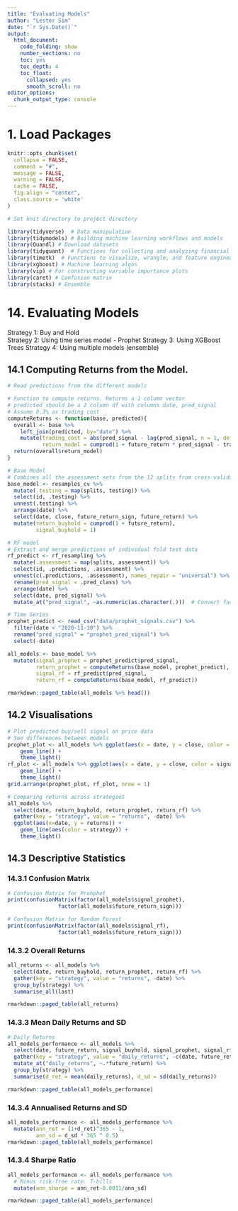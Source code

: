 ```yaml
---
title: "Evaluating Models"
author: "Lester Sim"
date: "`r Sys.Date()`"
output:
  html_document:
    code_folding: show
    number_sections: no
    toc: yes
    toc_depth: 4
    toc_float:
      collapsed: yes
      smooth_scroll: no
editor_options:
  chunk_output_type: console
---
```


# 1. Load Packages
```r
knitr::opts_chunk$set(
  collapse = FALSE,
  comment = "#",
  message = FALSE,
  warning = FALSE,
  cache = FALSE,
  fig.align = "center",
  class.source = 'white'
)

# Set knit directory to project directory
```

```r
library(tidyverse)  # Data manipulation
library(tidymodels) # Building machine learning workflows and models
library(Quandl) # Download datasets
library(tidyquant)  # Functions for collecting and analyzing financial data
library(timetk)  # Functions to visualize, wrangle, and feature engineer time series data for forecasting and machine learning prediction
library(xgboost) # Machine learning algos
library(vip) # For constructing variable importance plots
library(caret) # Confusion matrix
library(stacks) # Ensemble
```

# 14. Evaluating Models
Strategy 1: Buy and Hold  
Strategy 2: Using time series model - Prophet
Strategy 3: Using XGBoost Trees
Strategy 4: Using multiple models (ensemble)

## 14.1 Computing Returns from the Model.
```r
# Read predictions from the different models

```


```r
# Function to compute returns. Returns a 1 column vector
# predicted should be a 2 column df with columns date, pred_signal
# Assume 0.3% as trading cost
computeReturns <- function(base, predicted){
  overall <- base %>% 
    left_join(predicted, by="date") %>% 
    mutate(trading_cost = abs(pred_signal - lag(pred_signal, n = 1, default = 0)) * 0.003,
           return_model = cumprod(1 + future_return * pred_signal - trading_cost))
  return(overall$return_model)
}

# Base Model
# Combines all the assessment sets from the 12 splits from cross-validation resamples
base_model <- resamples_cv %>% 
  mutate(.testing = map(splits, testing)) %>% 
  select(id, .testing) %>% 
  unnest(.testing) %>% 
  arrange(date) %>% 
  select(date, close, future_return_sign, future_return) %>% 
  mutate(return_buyhold = cumprod(1 + future_return),
         signal_buyhold = 1)

# RF model
# Extract and merge predictions of individual fold test data
rf_predict <- rf_resampling %>%
  mutate(.assessment = map(splits, assessment)) %>%
  select(id, .predictions, .assessment) %>% 
  unnest(c(.predictions, .assessment), names_repair = "universal") %>% 
  rename(pred_signal = .pred_class) %>% 
  arrange(date) %>% 
  select(date, pred_signal) %>% 
  mutate_at("pred_signal", ~as.numeric(as.character(.)))  # Convert factor into num

# Time Series
prophet_predict <- read_csv("data/prophet_signals.csv") %>%
  filter(date < "2020-11-30") %>%
  rename("pred_signal" = "prophet_pred_signal") %>%
  select(-date)

all_models <- base_model %>% 
  mutate(signal_prophet = prophet_predict$pred_signal,
         return_prophet = computeReturns(base_model, prophet_predict),
         signal_rf = rf_predict$pred_signal,
         return_rf = computeReturns(base_model, rf_predict))

rmarkdown::paged_table(all_models %>% head())
```

## 14.2 Visualisations
```r
# Plot predicted buy/sell signal on price data
# See differences between models
prophet_plot <- all_models %>% ggplot(aes(x = date, y = close, color = signal_prophet)) +
    geom_line() +
    theme_light()
rf_plot <- all_models %>% ggplot(aes(x = date, y = close, color = signal_rf)) +
    geom_line() +
    theme_light()
grid.arrange(prophet_plot, rf_plot, nrow = 1)
```

```r
# Comparing returns across strategies
all_models %>% 
  select(date, return_buyhold, return_prophet, return_rf) %>%
  gather(key = "strategy", value = "returns", -date) %>% 
  ggplot(aes(x=date, y = returns)) +
    geom_line(aes(color = strategy)) +
    theme_light()
```


## 14.3 Descriptive Statistics
### 14.3.1 Confusion Matrix
```r
# Confusion Matrix for Prohphet
print(confusionMatrix(factor(all_models$signal_prophet),
                factor(all_models$future_return_sign)))

# Confusion Matrix for Random Forest
print(confusionMatrix(factor(all_models$signal_rf),
                factor(all_models$future_return_sign)))
```

### 14.3.2 Overall Returns
```r
all_returns <- all_models %>% 
  select(date, return_buyhold, return_prophet, return_rf) %>%
  gather(key = "strategy", value = "returns", -date) %>% 
  group_by(strategy) %>% 
  summarise_all(last)

rmarkdown::paged_table(all_returns)
```

### 14.3.3 Mean Daily Returns and SD
```r
# Daily Returns
all_models_performance <- all_models %>% 
  select(date, future_return, signal_buyhold, signal_prophet, signal_rf) %>% 
  gather(key = "strategy", value = "daily_returns", -c(date, future_return)) %>% 
  mutate_at("daily_returns", ~.*future_return) %>% 
  group_by(strategy) %>% 
  summarise(d_ret = mean(daily_returns), d_sd = sd(daily_returns))

rmarkdown::paged_table(all_models_performance)
```

### 14.3.4 Annualised Returns and SD
```r
all_models_performance <- all_models_performance %>% 
  mutate(ann_ret = (1+d_ret)^365 - 1,
         ann_sd = d_sd * 365 ^ 0.5)
rmarkdown::paged_table(all_models_performance)
```

### 14.3.4 Sharpe Ratio
```r
all_models_performance <- all_models_performance %>% 
  # Minus risk-free rate. T-bills
  mutate(ann_sharpe = ann_ret-0.0011/ann_sd)

rmarkdown::paged_table(all_models_performance)
```

